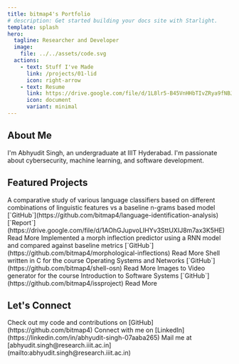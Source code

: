 ```yaml
---
title: bitmap4's Portfolio
# description: Get started building your docs site with Starlight.
template: splash
hero:
  tagline: Researcher and Developer
  image:
    file: ../../assets/code.svg
  actions:
    - text: Stuff I've Made
      link: /projects/01-lid
      icon: right-arrow
    - text: Resume
      link: https://drive.google.com/file/d/1L8lr5-B45VnHHbTIvZRya9fNBJOjI8h3/
      icon: document
      variant: minimal
---
```



## About Me

I'm Abhyudit Singh, an undergraduate at IIIT Hyderabad. 
I'm passionate about cybersecurity, machine learning, and software development. 


## Featured Projects

<CardGrid stagger>
	<Card title="Language Identification Analysis" icon="translate">
		A comparative study of various language classifiers based on different combinations of linguistic features vs a baseline n-grams based model
		[`GitHub`](https://github.com/bitmap4/language-identification-analysis)
		[`Report`](https://drive.google.com/file/d/1AOhGJupvoLIHYv3SttUXIJ8m7ax3K5HE)
		<LinkButton 
			href="/projects/01-lid" 
			icon="right-arrow" 
			style={{
				borderBottom: '1px solid var(--sl-color-accent-high)',
				borderRadius: 0,
				padding: 0,
				color: 'var(--sl-color-accent-high)'
			}}
			variant="minimal"
		>Read More</LinkButton>
	</Card>
	<Card title="Morphological Inflections" icon="translate">
		Implemented a morph inflection predictor using a RNN model and compared against baseline metrics
		[`GitHub`](https://github.com/bitmap4/morphological-inflections)
		<LinkButton 
			href="/projects/02-morph" 
			icon="right-arrow" 
			style={{
				borderBottom: '1px solid var(--sl-color-accent-high)',
				borderRadius: 0,
				padding: 0,
				color: 'var(--sl-color-accent-high)'
			}}
			variant="minimal"
		>Read More</LinkButton>
	</Card>
	<Card title="C-Shell" icon="seti:shell">
		Shell written in C for the course Operating Systems and Networks
		[`GitHub`](https://github.com/bitmap4/shell-osn)
		<LinkButton 
			href="/projects/04-shell-v0" 
			icon="right-arrow" 
			style={{
				borderBottom: '1px solid var(--sl-color-accent-high)',
				borderRadius: 0,
				padding: 0,
				color: 'var(--sl-color-accent-high)'
			}}
			variant="minimal"
		>Read More</LinkButton>
	</Card>
	<Card title="Kafka." icon="seti:video">
		Images to Video generator for the course Introduction to Software Systems
		[`GitHub`](https://github.com/bitmap4/issproject)
		<LinkButton 
			href="/projects/05-kafka-v0" 
			icon="right-arrow" 
			style={{
				borderBottom: '1px solid var(--sl-color-accent-high)',
				borderRadius: 0,
				padding: 0,
				color: 'var(--sl-color-accent-high)'
			}}
			variant="minimal"
		>Read More</LinkButton>
	</Card>
</CardGrid>

## Let's Connect

<CardGrid stagger>
    <Card title="GitHub" icon="github">
        Check out my code and contributions on [GitHub](https://github.com/bitmap4)
    </Card>
    <Card title="LinkedIn" icon="linkedin">
        Connect with me on [LinkedIn](https://linkedin.com/in/abhyudit-singh-07aaba265)
    </Card>
	<Card title="E-mail" icon="email">
		Mail me at [abhyudit.singh@research.iiit.ac.in](mailto:abhyudit.singh@research.iiit.ac.in)
	</Card>
</CardGrid>